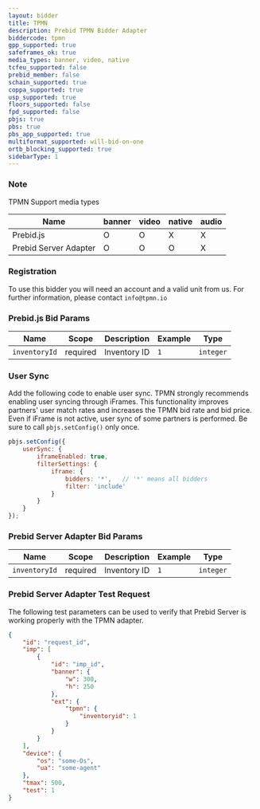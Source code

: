```yaml
---
layout: bidder
title: TPMN
description: Prebid TPMN Bidder Adapter
biddercode: tpmn
gpp_supported: true
safeframes_ok: true
media_types: banner, video, native
tcfeu_supported: false
prebid_member: false
schain_supported: true
coppa_supported: true
usp_supported: true
floors_supported: false
fpd_supported: false
pbjs: true
pbs: true
pbs_app_supported: true
multiformat_supported: will-bid-on-one
ortb_blocking_supported: true
sidebarType: 1
---
```


### Note

TPMN Support media types


| Name                  | banner | video | native | audio  |
|-----------------------|--------|-------|--------|--------|
| Prebid.js             | O      | O     | X      | X      |
| Prebid Server Adapter | O      | O     | O      | X      |

### Registration

To use this bidder you will need an account and a valid unit from us.
For further information, please contact `info@tpmn.io`

### Prebid.js Bid Params


| Name          | Scope    | Description                          | Example          | Type      |
|---------------|----------|--------------------------------------|------------------|-----------|
| `inventoryId` | required | Inventory ID                         | `1`              | `integer` |

### User Sync

Add the following code to enable user sync.
TPMN strongly recommends enabling user syncing through iFrames.
This functionality improves partners' user match rates and increases the TPMN bid rate and bid price.
Even if iFrame is not active, user sync of some partners is performed.
Be sure to call `pbjs.setConfig()` only once.

```javascript
pbjs.setConfig({
    userSync: {
        iframeEnabled: true,
        filterSettings: {
            iframe: {
                bidders: '*',   // '*' means all bidders
                filter: 'include'
            }
        }
    }
});
```

### Prebid Server Adapter Bid Params


| Name          | Scope    | Description    | Example          | Type      |
|---------------|----------|----------------|------------------|-----------|
| `inventoryId` | required | Inventory ID   | `1`              | `integer` |

### Prebid Server Adapter Test Request

The following test parameters can be used to verify that Prebid Server is working properly with the
TPMN adapter.

```json
{
    "id": "request_id",
    "imp": [
        {
            "id": "imp_id",
            "banner": {
                "w": 300,
                "h": 250
            },
            "ext": {
                "tpmn": {
                    "inventoryid": 1
                }
            }
        }
    ],
    "device": {
        "os": "some-Os",
        "ua": "some-agent"
    },
    "tmax": 500,
    "test": 1     
}
```
